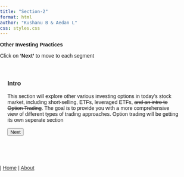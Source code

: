 ```yaml
---
title: "Section-2"
format: html
author: "Kushanu B & Aedan L"
css: styles.css
---
```

<span class="border-type-banner">
**Other Investing Practices**
</span>  

<span class="smalltext-black">Click on **'Next'** to move to each segment  </span>

<div id="steps">
  <div id="step1">
### Intro
This section will explore other various investing options in today’s stock market, including short-selling, ETFs, leveraged ETFs, ~~and an intro to Option Trading~~. The goal is to provide you with a more comprehensive view of different types of trading approaches. 
<span class="minitext-black">Option trading will be getting its own seperate section</span>

  </div>

  <div id="step2" style="display: none;">
### Why?
There are many reasons why one would want to use a different trading approach, rather than buying and selling a stock.

Some approaches offer more stability and less risk, while others can offer higher risk and higher reward.

  </div>

  <div id="step3" style="display: none;">
### Exchange Traded Funds (ETFs)
One popular investing strategy is investing in ETFs.

ETFs are securities that can be bought and sold like stocks. They are funds that measure the movement of a collection of stocks or an index.

  </div>

  <div id="step4" style="display: none;">

An Stock ETF is an ETF that acts as a basket of stocks, and the ETF takes the average performance of each stock, combining them to determine the overall movement of the individual ETF.

Take the ETF: (CIBR). This ETF measures the average performance of several cybersecurity companies.  
(CIBR) is composed of percentages from each public company in the cybersecurity sector, making it a **Stock ETF**.

  </div>

  <div id="step5" style="display: none;">

An Index ETF is an ETF that monitors the movement of a certain index. 

Index ETFs are a relatively low risk investment choice, as indexes tend to be less volatile.

An example of an Index ETF is the Vanguard S&P 500 ETF (VOO). This ETF, (you can probably guess), mimics the movement of the S&P 500 index.

  </div>

  <div id="step6" style="display: none;">

Stock and Index ETFs are popular choices for medium and long term investors.

This is because the prominent indexes, such as the NASDAQ, GSPC (S&P 500), and DOW, tend to **rise** upwards at a **steady** pace, therefore supporting ETFs.

  </div>

  <div id="step7" style="display: none;">
### Leveraged ETFs
Moving away from conventional ETFs, Leveraged ETFs, or (LETFs) are **higher risk, higher reward** scenario choices. 

While conventional ETFs track a security at a steady 1:1 ratio, Leveraged ETFs (LETFs) aim for a higher yield ratio.

  </div>

  <div id="step8" style="display: none;">

Many leveraged ETFs move at a **2:1 or even 3:1 ratio**, this means either **2x or even 3x volatility**.

For example, take a 3:1 leveraged ETF that specifically tracked the stock of NVIDIA (NVDA).  
If on this specific day, NVDA increased by 3%, the leveraged ETF would increase by 9%, as 3% at a 3:1 ratio would become **9%**.

  </div>

  <div id="step9" style="display: none;">

This aspect highlights the **high-risk** nature of many leveraged ETFs.

  </div>

  <div id="step10" style="display: none;">
### LETF Decay
We have just highlighted the risk behind leveraged ETFs, ( LETFs).

Despite that, leveraged ETFs carry another concern.

  </div>

  <div id="step11" style="display: none;">

Diverging from LETFs for a moment:  
<span class="smalltext-black">**“When you lose money, it becomes harder to make that money back”.**</span>

**A vivid example of this fact can be demonstrated:**

<span class="smalltext-black"> - You start with $100  
- You lose 10%, bringing the total to $90  
- You then regain 10%, but 10% of $90 is only $9  
- This means after a 10% loss, then a following 10% gain, you’re at $99  </span>

  </div>

  <div id="step12" style="display: none;">

We started with $100, but now we’re a dollar short? 
This is called **decay**.

  </div>

  <div id="step13" style="display: none;">

**Coming back to leveraged ETF scenario with a 3:1 LETF:**

<span class="smalltext-black"> - You start with $100  
- The stock loses 10%, meaning the LETF loses 30%  
- You now have $70  
- The stock regains 10%, meaning the LETF gains 30%  
- $70 multiplied by 1.30 = $91</span>

  </div>

  <div id="step14" style="display: none;">

Here, **we started with $100, but now have $91 left, meaning a 9% loss!**  
We then start to see the significantly higher decay possible when trading leveraged ETFs.

Trading leveraged ETFs is extremely risky and isn't advised unless you fully understand how they function.
  </div>

  <div id="step15" style="display: none;">
### Short Selling
Moving on, let’s discuss short-selling and covering.

  </div>

  <div id="step16" style="display: none;">

**NOTE:** Short-selling is not the same thing as selling, <span class = "minitext-black">(not even remotely accurate).</span>

Short-selling will be referred to as “shorting” for the rest of this section.

  </div>

  <div id="step17" style="display: none;">

We already know that when *buying* shares, you aim for the stock price to rise.

However, with *shorting*, you instead are betting that the stock price will decline.

  </div>

  <div id="step18" style="display: none;">
**Example**:  
Let’s say you see JP Morgan Chase (JPM) at $210/share.  
They then release a negative earnings report with shrinking revenue. <span class = "minitext-black">(earnings reports etc. be covered in **Fundamental Analysis**).</span>  
Their stock would immediately decrease as a result, but you think they will continue to decline in the medium-term.

In this case, you would **short** JPM, as you believe their stock price will continue to decrease.

  </div>

  <div id="step19" style="display: none;">
### Covering the Short
A month later, JPM is now $150. The net-change is negative $60 from the original $210/share.  
This means you made a $60 profit for each share shorted.

However, now, you want to end your shorting position on JPM, and take the profit.  
To *eliminate a shorting position*, you would **cover** you short.

Covering terminates your sell-short, and you pocket the net-change.

  </div>

  <div id="step20" style="display: none;">
### The Internal Workings
The behind-the-scenes workings of short-selling can be explained relatively easily, however, they aren't very important. For that reason, it won’t be listed here.  
However, if you’re interested in reading about it, an article explaining it is [here](https://www.schwab.com/learn/story/ins-and-outs-short-selling#:~:text=Short%20selling%20involves%20borrowing%20a,broker%2C%20and%20pocket%20the%20difference.).

  </div>

  <div id="step21" style="display: none;">
### The Bottom Is The Ceiling
Shorting additionally **has a ceiling** on the amount of returns you can achieve.

This contrasts from buying & selling, where the returns have an infinite potential to rise, as share price can theoretically go to infinity.

  </div>

  <div id="step22" style="display: none;">

This is because, in short-selling, you’re betting the stock price will go down. But stock price can **never go below zero**, therefore limiting the returns possible from short-selling.

Shorting stocks is a risky trading approach, as the losses are theoretically infinite, but the gains are limited and finite.

  </div>

  <div id="step23" style="display: none;">
### --- Conclusion ---
You’ve finished reading the section for “Other Investing Practices”.   
This section has covered several other trading approaches that are used in today’s stock market. Understanding different approaches and their risk factors is vital towards building a successful portfolio.

  </div>

  <div id="step24" style="display: none;">

<span class="smalltext-black">
**Originally Published:** 7/7/2024  
**Last Revised:** 9/2/2024</span>

  </div>

  <div id="step25" style="display: none;">
  
We value your feedback!
Let us know what you thought about this section and how it can be improved.
[Feedback Form](https://docs.google.com/forms/d/e/1FAIpQLSdJyTuxvnm-5b3sZTM52nhWeEhg0P3Z20WZVA86AX3uHJrwpw/viewform)

  </div>

  <button id="nextButton">Next</button>
</div>

<script>
document.addEventListener("DOMContentLoaded", function() {
  var currentStep = 1;
  var totalSteps = 25; // Total number of steps

  document.getElementById("nextButton").addEventListener("click", function() {
    var nextStep = document.getElementById("step" + (currentStep + 1));
    if (nextStep) {
      nextStep.style.display = "block";
      currentStep++;
    }
    this.parentNode.insertBefore(this, document.getElementById("step" + currentStep).nextSibling);
    if (currentStep === totalSteps) {
      this.remove(); // Remove the "Next" button after the last step
    }
  });
});
</script>

<style>
  body {
    margin: 0;
    padding: 0;
    font-family: Arial, sans-serif;
    background-image: url('invest-background-narrow.png');
    background-size: cover;
    background-repeat: repeat;
    min-height: 100vh;
  }

  #steps {
    padding: 20px;
    box-sizing: border-box;
  }
</style>

<br>

<div class="nav-right">
 | [Home](index.qmd){style="color: #373737;"} | [About](about.qmd){style="color: #373737;"}
</div>